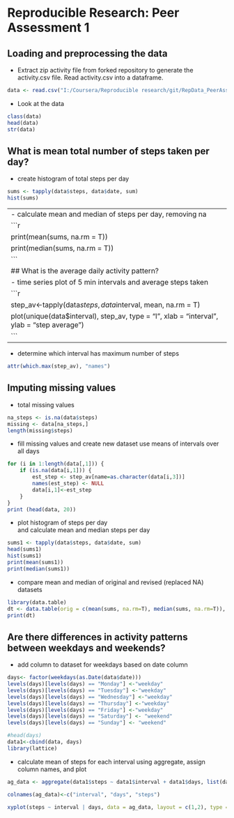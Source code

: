 # Reproducible Research: Peer Assessment 1

## Loading and preprocessing the data
- Extract zip activity file from forked repository to generate the activity.csv file.
Read activity.csv into a dataframe.
```r
data <- read.csv("I:/Coursera/Reproducible research/git/RepData_PeerAssessment1/activity/activity.csv")

```
- Look at the data  
```r
class(data)
head(data)
str(data)
```
## What is mean total number of steps taken per day?
- create histogram of total steps per day  
```r
sums <- tapply(data$steps, data$date, sum)
hist(sums)
```
---
- calculate mean and median of steps per day, removing na  
```r
print(mean(sums, na.rm = T))
print(median(sums, na.rm = T))
```
## What is the average daily activity pattern?
- time series plot of 5 min intervals and average steps taken  
```r
step_av<-tapply(data$steps, data$interval, mean, na.rm = T)
plot(unique(data$interval), step_av,  type = "l", xlab = "interval", ylab = "step average")
```
---
- determine which interval has maximum number of steps  
```r
attr(which.max(step_av), "names")
```
## Imputing missing values
- total missing values
```r
na_steps <- is.na(data$steps)
missing <- data[na_steps,]
length(missing$steps)
```
- fill missing values and create new dataset 
use means of intervals over all days 
```r
for (i in 1:length(data[,1])) {
    if (is.na(data[i,1])) {
        est_step <- step_av[name=as.character(data[i,3])]
        names(est_step) <- NULL
        data[i,1]<-est_step
    }
}
print (head(data, 20))
```
- plot histogram of steps per day  
and calculate mean and median steps per day
```r
sums1 <- tapply(data$steps, data$date, sum)
head(sums1)
hist(sums1)
print(mean(sums1))
print(median(sums1))
```
- compare mean and median of original and revised (replaced NA) datasets
```r
library(data.table)
dt <- data.table(orig = c(mean(sums, na.rm=T), median(sums, na.rm=T)), rev = c(mean(sums1), median(sums1)))
print(dt)
```
## Are there differences in activity patterns between weekdays and weekends?
- add column to dataset for weekdays based on date column
```r
days<- factor(weekdays(as.Date(data$date)))
levels(days)[levels(days) == "Monday"] <-"weekday"
levels(days)[levels(days) == "Tuesday"] <-"weekday"
levels(days)[levels(days) == "Wednesday"] <-"weekday"
levels(days)[levels(days) == "Thursday"] <-"weekday"
levels(days)[levels(days) == "Friday"] <-"weekday"
levels(days)[levels(days) == "Saturday"] <- "weekend"
levels(days)[levels(days) == "Sunday"] <- "weekend"

#head(days)
data1<-cbind(data, days)
library(lattice)
```
- calculate mean of steps for each interval using aggregate, assign column names, and plot
```r
ag_data <- aggregate(data1$steps ~ data1$interval + data1$days, list(data1$days), mean)  

colnames(ag_data)<-c("interval", "days", "steps")

xyplot(steps ~ interval | days, data = ag_data, layout = c(1,2), type = "l")

```
